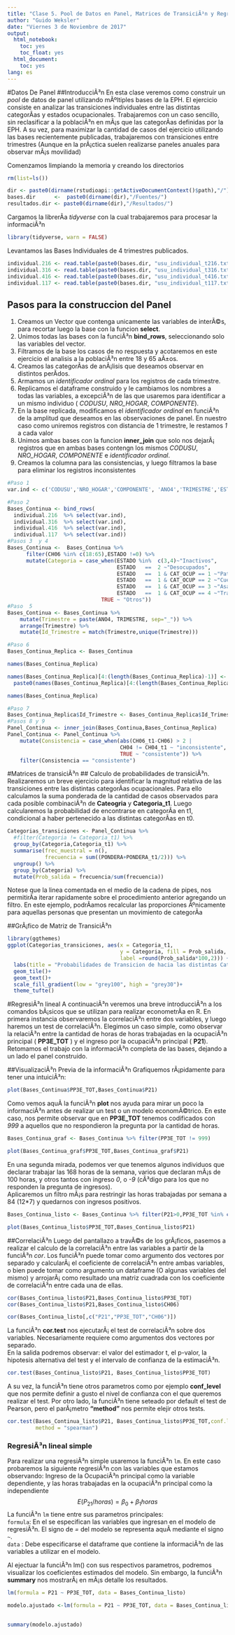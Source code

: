 ---
title: "Clase 5. Pool de Datos en Panel, Matrices de TransiciÃ³n y Regresiones"
author: "Guido Weksler"
date: "Viernes 3 de Noviembre de 2017"
output:
  html_notebook:
    toc: yes
    toc_float: yes
  html_document:
    toc: yes
lang: es
---

#Datos De Panel 
##IntroducciÃ³n
En esta clase veremos como construir un _pool_ de datos de panel utilizando mÃºltiples bases de la EPH. El ejercicio consiste en analizar las transiciones individuales entre las distintas categorÃ­as y estados ocupacionales.
Trabajaremos con un caso sencillo, sin reclasificar a la poblaciÃ³n en mÃ¡s que las categorÃ­as definidas por la EPH. A su vez, para maximizar la cantidad de casos del ejercicio utilizando las bases recientemente publicadas, trabajaremos con transiciones entre trimestres (Aunque en la prÃ¡ctica suelen realizarse paneles anuales para observar mÃ¡s movilidad)
 
Comenzamos limpiando la memoria y creando los directorios

```{r, warning=FALSE}
rm(list=ls())

dir <- paste0(dirname(rstudioapi::getActiveDocumentContext()$path),"/")
bases.dir      <-  paste0(dirname(dir),"/Fuentes/")
resultados.dir <- paste0(dirname(dir),"/Resultados/")
```

Cargamos la librerÃ­a _tidyverse_ con la cual trabajaremos para procesar la informaciÃ³n

```{r}
library(tidyverse, warn = FALSE)
```

Levantamos las Bases Individuales de 4 trimestres publicados.       

```{r}
individual.216 <- read.table(paste0(bases.dir, "usu_individual_t216.txt"), sep=";", dec=",", header = TRUE, fill = TRUE)
individual.316 <- read.table(paste0(bases.dir, "usu_individual_t316.txt"), sep=";", dec=",", header = TRUE, fill = TRUE)
individual.416 <- read.table(paste0(bases.dir, "usu_individual_t416.txt"), sep=";", dec=",", header = TRUE, fill = TRUE)
individual.117 <- read.table(paste0(bases.dir, "usu_individual_t117.txt"), sep=";", dec=",", header = TRUE, fill = TRUE)
```

## Pasos para la construccion del Panel
1. Creamos un Vector que contenga unicamente las variables de interÃ©s, para recortar luego la base con la funcion __select__.      
2. Unimos todas las bases con la funciÃ³n __bind_rows__, seleccionando solo las variables del vector.
3. Filtramos de la base los casos de no respuesta y acotaremos en este ejercicio el analisis a la poblaciÃ³n entre 18 y 65 aÃ±os.  
4. Creamos las categorÃ­as de anÃ¡lisis que deseamos observar en distintos perÃ­dos.
5. Armamos un _identificador ordinal_ para los registros de cada trimestre.
6. Replicamos el dataframe construido y le cambiamos los nombres a todas las variables, a excepciÃ³n de las que usaremos para identificar a un mismo individuo ( _CODUSU_, _NRO_HOGAR_, _COMPONENTE_).
7. En la base replicada, modificamos el _identificador ordinal_ en funciÃ³n de la amplitud que deseamos en las observaciones de panel. En nuestro caso como uniremos registros con distancia de 1 trimestre, le restamos _1_ a cada valor
8. Unimos ambas bases con la funcion __inner_join__ que solo nos dejarÃ¡ registros que en ambas bases contengn los mismos _CODUSU_, _NRO_HOGAR_, _COMPONENTE_ e _identificador ordinal_.
9. Creamos la columna para las consistencias, y luego filtramos la base para eliminar los registros inconsistentes
```{r,warning=FALSE}
#Paso 1
var.ind <- c('CODUSU','NRO_HOGAR','COMPONENTE', 'ANO4','TRIMESTRE','ESTADO','CAT_OCUP','PONDERA', 'CH04', 'CH06','P21','PP3E_TOT')

#Paso 2  
Bases_Continua <- bind_rows(
  individual.216  %>% select(var.ind),
  individual.316  %>% select(var.ind),
  individual.416  %>% select(var.ind),
  individual.117  %>% select(var.ind))
#Pasos 3  y 4
Bases_Continua <-  Bases_Continua %>% 
      filter(CH06 %in% c(18:65),ESTADO !=0) %>% 
      mutate(Categoria = case_when(ESTADO %in%  c(3,4)~"Inactivos",
                                   ESTADO   ==  2 ~"Desocupados",
                                   ESTADO   ==  1 & CAT_OCUP == 1 ~"Patrones",
                                   ESTADO   ==  1 & CAT_OCUP == 2 ~"Cuenta Propistas",
                                   ESTADO   ==  1 & CAT_OCUP == 3 ~"Asalariados",
                                   ESTADO   ==  1 & CAT_OCUP == 4 ~"Trabajador familiar s/r",
                              TRUE ~ "Otros"))
#Paso  5
Bases_Continua <- Bases_Continua %>% 
    mutate(Trimestre = paste(ANO4, TRIMESTRE, sep="_")) %>% 
    arrange(Trimestre) %>% 
    mutate(Id_Trimestre = match(Trimestre,unique(Trimestre)))

#Paso 6
Bases_Continua_Replica <- Bases_Continua

names(Bases_Continua_Replica)

names(Bases_Continua_Replica)[4:(length(Bases_Continua_Replica)-1)] <- 
  paste0(names(Bases_Continua_Replica)[4:(length(Bases_Continua_Replica)-1)],"_t1")

names(Bases_Continua_Replica)

#Paso 7
Bases_Continua_Replica$Id_Trimestre <- Bases_Continua_Replica$Id_Trimestre - 1
#Pasos 8 y 9
Panel_Continua <- inner_join(Bases_Continua,Bases_Continua_Replica)
Panel_Continua <- Panel_Continua %>% 
    mutate(Consistencia = case_when(abs(CH06_t1-CH06) > 2 |
                                    CH04 != CH04_t1 ~ "inconsistente",
                                    TRUE ~ "consistente")) %>% 
    filter(Consistencia == "consistente")
```

#Matrices de transiciÃ³n
## Calculo de probabilidades de transiciÃ³n. 
Realizaremos un breve ejercicio para identificar la magnitud relativa de las transiciones entre las distintas categorÃ­as ocupacionales. Para ello calculamos la suma ponderada de la cantidad de casos observados para cada posible combinaciÃ³n de __Cateogria__ y __Categoria_t1__. Luego calcularemos la probabilidad de encontrarse en categorÃ­a en t1, condicional a haber pertenecido a las distintas categorÃ­as en t0.  


```{r}
Categorias_transiciones <- Panel_Continua %>% 
  #filter(Categoria != Categoria_t1) %>% 
  group_by(Categoria,Categoria_t1) %>% 
  summarise(frec_muestral = n(),
            frecuencia = sum((PONDERA+PONDERA_t1/2))) %>% 
  ungroup() %>% 
  group_by(Categoria) %>% 
  mutate(Prob_salida = frecuencia/sum(frecuencia))
```
Notese que la linea comentada en el medio de la cadena de pipes, nos permitirÃ­a iterar rapidamente sobre el procedimiento anterior agregando un filtro. En este ejemplo, podrÃ­amos recalcular las proporciones Ãºnicamente para aquellas personas que presentan un movimiento de categorÃ­a

##GrÃ¡fico de Matriz de TransiciÃ³n

```{r}
library(ggthemes)
ggplot(Categorias_transiciones, aes(x = Categoria_t1, 
                                    y = Categoria, fill = Prob_salida,
                                    label =round(Prob_salida*100,2))) +
  labs(title = "Probabilidades de Transicion de hacia las distintas CategorÃ­as")+
  geom_tile()+
  geom_text()+
  scale_fill_gradient(low = "grey100", high = "grey30")+
  theme_tufte()
```
#RegresiÃ³n lineal
A continuaciÃ³n veremos una breve introducciÃ³n a los comandos bÃ¡sicos que se utilizan para realizar econometrÃ­a en R. En primera instancia observaremos la correlaciÃ³n entre dos variables, y luego haremos un test de correlaciÃ³n. Elegimos un caso simple, como observar la relaciÃ³n entre la cantidad de horas de horas trabajadas en la ocupaciÃ³n principal ( __PP3E_TOT__ ) y el ingreso por la ocupaciÃ³n principal ( __P21__). Retomamos el trabajo con la informaciÃ³n completa de las bases, dejando a un lado el panel construido.   

##VisualizaciÃ³n Previa de la informaciÃ³n
Grafiquemos rÃ¡pidamente para tener una intuiciÃ³n:
```{r}
plot(Bases_Continua$PP3E_TOT,Bases_Continua$P21)

```
Como vemos aquÃ­ la funciÃ³n __plot__ nos ayuda para mirar un poco la informaciÃ³n antes de realizar un test o un modelo economÃ©trico. En este caso, nos permite observar que en __PP3E_TOT__ tenemos codificados con _999_ a aquellos que no respondieron la pregunta por la cantidad de horas. 
```{r}
Bases_Continua_graf <- Bases_Continua %>% filter(PP3E_TOT != 999)

plot(Bases_Continua_graf$PP3E_TOT,Bases_Continua_graf$P21)

```
En una segunda mirada, podemos ver que tenemos algunos individuos que declarar trabajar las 168 horas de la semana, varios que declaran mÃ¡s de 100 horas, y otros tantos con ingreso _0_, o _-9_ (cÃ³digo para los que no responden la pregunta de ingresos).           
Aplicaremos un filtro mÃ¡s para restringir las horas trabajadas por semana a 84 (12*7) y quedarnos con ingresos positivos.
```{r}
Bases_Continua_listo <- Bases_Continua %>% filter(P21>0,PP3E_TOT %in% c(1:84))

plot(Bases_Continua_listo$PP3E_TOT,Bases_Continua_listo$P21)

```
##CorrelaciÃ³n
Luego del pantallazo a travÃ©s de los grÃ¡ficos, pasemos a realizar el calculo de la correlaciÃ³n entre las variables a partir de la funciÃ³n _cor_. Los funciÃ³n puede tomar como argumento dos vectores por separado y calcularÃ¡ el coeficiente de correlaciÃ³n entre ambas variables, o bien puede tomar como argumento un dataframe (O algunas variables del mismo) y arrojarÃ¡ como resultado una matriz cuadrada con los coeficiente de correlaciÃ³n entre cada una de ellas.
```{r}
cor(Bases_Continua_listo$P21,Bases_Continua_listo$PP3E_TOT)
cor(Bases_Continua_listo$P21,Bases_Continua_listo$CH06)

cor(Bases_Continua_listo[,c("P21","PP3E_TOT","CH06")])

```
La funciÃ³n __cor.test__ nos ejecutarÃ¡ el test de correlaciÃ³n sobre dos variables. Necesariamente requiere como argumentos dos vectores por separado.          
En la salida podremos observar: el valor del estimador t, el p-valor, la hipotesis alternativa del test y el intervalo de confianza de la estimaciÃ³n.
```{r}

cor.test(Bases_Continua_listo$P21, Bases_Continua_listo$PP3E_TOT)

```
A su vez, la funciÃ³n tiene otros parametros como por ejemplo __conf_level__ que nos permite definir a gusto el nivel de confianza con el que queremos realizar el test. Por otro lado, la funciÃ³n tiene seteado por default el test de Pearson, pero el parÃ¡metro __"method"__ nos permite elejir otros tests.
```{r}

cor.test(Bases_Continua_listo$P21, Bases_Continua_listo$PP3E_TOT,conf.level = 0.90,
         method = "spearman")
```
### RegresiÃ³n lineal simple
Para realizar una regresiÃ³n simple usaremos la funciÃ³n ```lm```. En este caso probaremos la siguiente regresiÃ³n con las variables que estamos observando: Ingreso de la OcupaciÃ³n principal como la variable dependiente, y las horas trabajadas en la ocupaciÃ³n principal como la independiente
$$
E(P_{21}/horas)= \beta_0 + \beta_1 horas
$$
La funciÃ³n ```lm``` tiene entre sus parametros principales:    
``formula``: En el se especifican las variables que ingresan en el modelo de regresiÃ³n. El signo de _=_ del modelo se representa aquÃ­ mediante el signo ```~```.        
```data``` : Debe especificarse el dataframe que contiene la informaciÃ³n de las variables a utilizar en el modelo.       

Al ejectuar la funciÃ³n lm() con sus respectivos parametros, podremos visualizar los coeficientes estimados del modelo. Sin embargo, la funciÃ³n __summary__ nos mostrarÃ¡ en mÃ¡s detalle los resultados.
```{r}
lm(formula = P21 ~ PP3E_TOT, data = Bases_Continua_listo)

modelo.ajustado <-lm(formula = P21 ~ PP3E_TOT, data = Bases_Continua_listo)
 

summary(modelo.ajustado)
```
